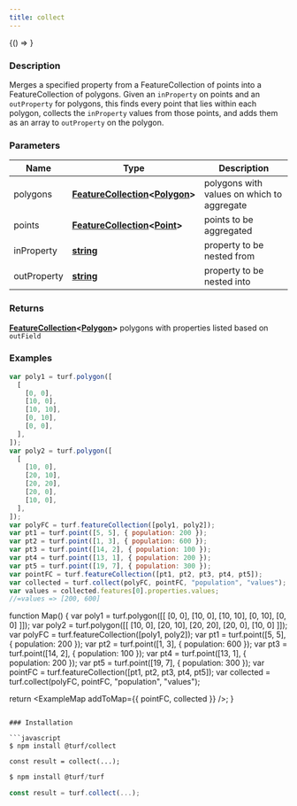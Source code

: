 ```yaml
---
title: collect
---
```



<!-- Expose turf as global var for experimenting in the browser console -->

<BrowserOnly>{() => <WindowTurfGlobal turf={turf} />}</BrowserOnly>

### Description

Merges a specified property from a FeatureCollection of points into a
FeatureCollection of polygons. Given an `inProperty` on points and an `outProperty`
for polygons, this finds every point that lies within each polygon, collects the
`inProperty` values from those points, and adds them as an array to `outProperty`
on the polygon.

### Parameters

| Name        | Type                                                                                                                                     | Description                                |
| ----------- | ---------------------------------------------------------------------------------------------------------------------------------------- | ------------------------------------------ |
| polygons    | **[FeatureCollection](https://tools.ietf.org/html/rfc7946#section-3.3)\<[Polygon](https://tools.ietf.org/html/rfc7946#section-3.1.6)\>** | polygons with values on which to aggregate |
| points      | **[FeatureCollection](https://tools.ietf.org/html/rfc7946#section-3.3)\<[Point](https://tools.ietf.org/html/rfc7946#section-3.1.2)\>**   | points to be aggregated                    |
| inProperty  | **[string](https://developer.mozilla.org/docs/Web/JavaScript/Reference/Global_Objects/String)**                                          | property to be nested from                 |
| outProperty | **[string](https://developer.mozilla.org/docs/Web/JavaScript/Reference/Global_Objects/String)**                                          | property to be nested into                 |

### Returns

**[FeatureCollection](https://tools.ietf.org/html/rfc7946#section-3.3)\<[Polygon](https://tools.ietf.org/html/rfc7946#section-3.1.6)\>** polygons with properties listed based on `outField`

### Examples

```javascript
var poly1 = turf.polygon([
  [
    [0, 0],
    [10, 0],
    [10, 10],
    [0, 10],
    [0, 0],
  ],
]);
var poly2 = turf.polygon([
  [
    [10, 0],
    [20, 10],
    [20, 20],
    [20, 0],
    [10, 0],
  ],
]);
var polyFC = turf.featureCollection([poly1, poly2]);
var pt1 = turf.point([5, 5], { population: 200 });
var pt2 = turf.point([1, 3], { population: 600 });
var pt3 = turf.point([14, 2], { population: 100 });
var pt4 = turf.point([13, 1], { population: 200 });
var pt5 = turf.point([19, 7], { population: 300 });
var pointFC = turf.featureCollection([pt1, pt2, pt3, pt4, pt5]);
var collected = turf.collect(polyFC, pointFC, "population", "values");
var values = collected.features[0].properties.values;
//=values => [200, 600]
```

function Map() {
  var poly1 = turf.polygon([[
    [0, 0], [10, 0], [10, 10], [0, 10], [0, 0]
  ]]);
  var poly2 = turf.polygon([[
    [10, 0], [20, 10], [20, 20], [20, 0], [10, 0]
  ]]);
  var polyFC = turf.featureCollection([poly1, poly2]);
  var pt1 = turf.point([5, 5], { population: 200 });
  var pt2 = turf.point([1, 3], { population: 600 });
  var pt3 = turf.point([14, 2], { population: 100 });
  var pt4 = turf.point([13, 1], { population: 200 });
  var pt5 = turf.point([19, 7], { population: 300 });
  var pointFC = turf.featureCollection([pt1, pt2, pt3, pt4, pt5]);
  var collected = turf.collect(polyFC, pointFC, "population", "values");

  return <ExampleMap addToMap={{ pointFC, collected }} />;
}

```live

### Installation

```javascript
$ npm install @turf/collect

const result = collect(...);
```

```javascript
$ npm install @turf/turf

const result = turf.collect(...);
```
